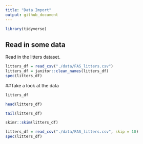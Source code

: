 ```yaml
---
title: "Data Import"
output: github_document
---
```


```r
library(tidyverse)
```

## Read in some data

Read in the litters dataset.

```r
litters_df = read_csv("./data/FAS_litters.csv")
litters_df = janitor::clean_names(litters_df)
spec(litters_df)
```

##Take a look at the data
```r
litters_df
```

```r
head(litters_df)
```

```r
tail(litters_df)
```

```r
skimr::skim(litters_df)
```

```r
litters_df = read_csv("./data/FAS_litters.csv", skip = 10)
spec(litters_df)
```


